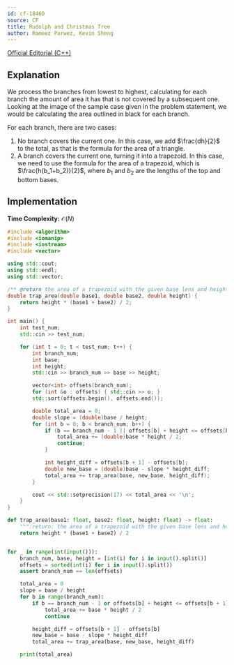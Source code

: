 ```yaml
---
id: cf-1846D
source: CF
title: Rudolph and Christmas Tree
author: Rameez Parwez, Kevin Sheng
---
```


[Official Editorial (C++)](https://codeforces.com/blog/entry/118044)

## Explanation

We process the branches from lowest to highest, calculating for each branch
the amount of area it has that is not covered by a subsequent one.
Looking at the image of the sample case given in the problem statement, we would
be calculating the area outlined in black for each branch.

For each branch, there are two cases:
1. No branch covers the current one.
   In this case, we add $\frac{dh}{2}$ to the total, as that is the formula for the area of a triangle.
2. A branch covers the current one, turning it into a trapezoid.
   In this case, we need to use the formula for the area of a trapezoid,
   which is $\frac{h(b_1+b_2)}{2}$, where $b_1$ and $b_2$ are the lengths
   of the top and bottom bases.

## Implementation

**Time Complexity:** $\mathcal{O}(N)$

<LanguageSection>
<CPPSection>

```cpp
#include <algorithm>
#include <iomanip>
#include <iostream>
#include <vector>

using std::cout;
using std::endl;
using std::vector;

/** @return the area of a trapezoid with the given base lens and height */
double trap_area(double base1, double base2, double height) {
	return height * (base1 + base2) / 2;
}

int main() {
	int test_num;
	std::cin >> test_num;

	for (int t = 0; t < test_num; t++) {
		int branch_num;
		int base;
		int height;
		std::cin >> branch_num >> base >> height;

		vector<int> offsets(branch_num);
		for (int &o : offsets) { std::cin >> o; }
		std::sort(offsets.begin(), offsets.end());

		double total_area = 0;
		double slope = (double)base / height;
		for (int b = 0; b < branch_num; b++) {
			if (b == branch_num - 1 || offsets[b] + height <= offsets[b + 1]) {
				total_area += (double)base * height / 2;
				continue;
			}

			int height_diff = offsets[b + 1] - offsets[b];
			double new_base = (double)base - slope * height_diff;
			total_area += trap_area(base, new_base, height_diff);
		}

		cout << std::setprecision(17) << total_area << '\n';
	}
}
```

</CPPSection>
<PySection>

```py
def trap_area(base1: float, base2: float, height: float) -> float:
	""":return: the area of a trapezoid with the given base lens and height"""
	return height * (base1 + base2) / 2


for _ in range(int(input())):
	branch_num, base, height = [int(i) for i in input().split()]
	offsets = sorted(int(i) for i in input().split())
	assert branch_num == len(offsets)

	total_area = 0
	slope = base / height
	for b in range(branch_num):
		if b == branch_num - 1 or offsets[b] + height <= offsets[b + 1]:
			total_area += base * height / 2
			continue

		height_diff = offsets[b + 1] - offsets[b]
		new_base = base - slope * height_diff
		total_area += trap_area(base, new_base, height_diff)

	print(total_area)
```

</PySection>
</LanguageSection>
